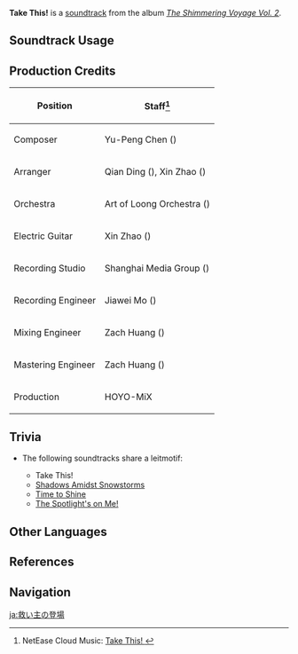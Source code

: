 {{Soundtrack Infobox
|image          = The Shimmering Voyage Vol 2.png
|album          = The Shimmering Voyage Vol. 2
|disc           = 1
|number         = 17
|featured       =
|featured2      =
|featured3      =
|featured_disc  =
|featured_disc2 =
|featured_disc3 =
|youtube_id     = oBy3wHghRUk
|spotify_id     = 5XRFYdaADOlVWVHeGsZ5FA
|previous       = Separate Ways
|next           = Suffering of Parting
}}
'''Take This!''' is a [[soundtrack]] from the album ''[[The Shimmering Voyage Vol. 2]]''.

==Soundtrack Usage==
{{Soundtrack Usage
|quest    = The Oni's Pride//cutscene
|location = 
|domain   = 
}}

==Production Credits==
{| class="wikitable"
! Position
! Staff<ref>NetEase Cloud Music: [https://music.163.com/#/song?id=1973622675 Take This! {{zh|救星登场}}]</ref>
|-
! Composer
| Yu-Peng Chen ({{zh|陈致逸}})
|-
! Arranger
| Qian Ding ({{zh|丁谦}}), Xin Zhao ({{zh|赵鑫}})
|-
! Orchestra
| Art of Loong Orchestra ({{zh|龙之艺交响乐团}})
|-
! Electric Guitar
| Xin Zhao ({{zh|赵鑫}})
|-
! Recording Studio
| Shanghai Media Group ({{zh|上海广播大厦}})
|-
! Recording Engineer
| Jiawei Mo ({{zh|莫家伟}})
|-
! Mixing Engineer
| Zach Huang ({{zh|黄巍}})
|-
! Mastering Engineer
| Zach Huang ({{zh|黄巍}})
|-
! Production
| HOYO-MiX
|}
<!--
==Gallery==
<gallery>
</gallery>
-->

==Trivia==
* <section begin="IttoLeitmotif" />The following soundtracks share a leitmotif:
** Take This!
** [[Shadows Amidst Snowstorms (Soundtrack)|Shadows Amidst Snowstorms]]
** [[Time to Shine]]
** [[The Spotlight's on Me!]]<section end="IttoLeitmotif" />

==Other Languages==
{{Other Languages
|en      = Take This!
|zhs     = 救星登场
|zhs_rm  = Jiùxīng Dēngchǎng
|zht     = 救星登場
|zht_rm  = Jiùxīng Dēngchǎng
|zh_tl   = The Hero Arrives
|ja      = 救い主の登場
|ja_rm   = Sukuinushi no Toujou
|ja_tl   = Savior's Arrival
}}

==References==
{{Reflist}}

==Navigation==
{{Soundtrack Navbox|The Shimmering Voyage|2}}

[[ja:救い主の登場]]